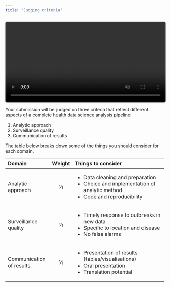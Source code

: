 ```yaml
---
title: "Judging criteria"
---
```


<video autoplay loop muted playsinline width="100%" style="border-radius: 5px;">
 <source src="images/AdobeStock_321325207.mov" style="max-width: 100%;"></source>
</video>

Your submission will be judged on three criteria that reflect different aspects of a complete health data science analysis pipeline:

1. Analytic approach
1. Surveillance quality
1. Communication of results

The table below breaks down some of the things you should consider for each domain.

+------------------------+--------+---------------------------------------------------+
| Domain                 | Weight | Things to consider                                |
+:=======================+:======:+:==================================================+
| Analytic approach      | ⅓      | - Data cleaning and preparation                   |
|                        |        | - Choice and implementation of analytic method    |
|                        |        | - Code and reproducibility                        |
+------------------------+--------+---------------------------------------------------+
| Surveillance quality   | ⅓      | - Timely response to outbreaks in new data        |
|                        |        | - Specific to location and disease                |
|                        |        | - No false alarms                                 |
+------------------------+--------+---------------------------------------------------+
| Communication of       | ⅓      | - Presentation of results (tables/visualisations) |
| results                |        | - Oral presentation                               |
|                        |        | - Translation potential                           |
+------------------------+--------+---------------------------------------------------+
